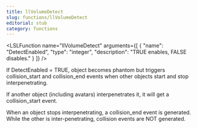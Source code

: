 ```yaml
---
title: llVolumeDetect
slug: functions/llVolumeDetect
editorial: stub
category: functions
---
```


<LSLFunction
	name="llVolumeDetect"
	arguments={[
	{
		"name": "DetectEnabled",
		"type": "integer",
		"description": "TRUE enables, FALSE disables."
	}
]}
/>

If DetectEnabled = TRUE, object becomes phantom but triggers collision_start and collision_end events when other objects start and stop interpenetrating.

If another object (including avatars) interpenetrates it, it will get a collision_start event.

When an object stops interpenetrating, a collision_end event is generated. While the other is inter-penetrating, collision events are NOT generated.
